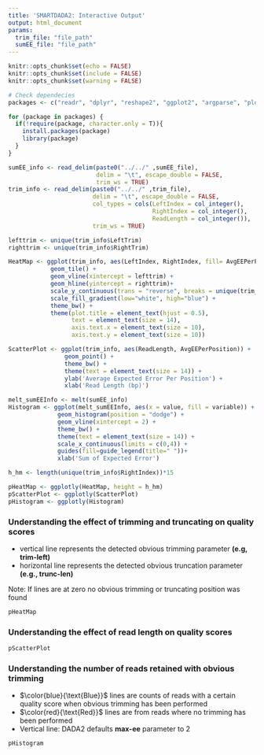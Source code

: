 ```yaml
---
title: 'SMARTDADA2: Interactive Output'
output: html_document
params: 
  trim_file: "file_path"
  sumEE_file: "file_path"
---
```


```r
knitr::opts_chunk$set(echo = FALSE)
knitr::opts_chunk$set(include = FALSE)
knitr::opts_chunk$set(warning = FALSE)

# Check dependecies 
packages <- c("readr", "dplyr", "reshape2", "ggplot2", "argparse", "plotly", "cowplot", "rmarkdown")

for (package in packages) {
  if(!require(package, character.only = T)){
    install.packages(package)
    library(package)
  }
}
```

```r
sumEE_info <- read_delim(paste0("../../" ,sumEE_file), 
                         delim = "\t", escape_double = FALSE, 
                         trim_ws = TRUE)
trim_info <- read_delim(paste0("../../" ,trim_file), 
                        delim = "\t", escape_double = FALSE, 
                        col_types = cols(LeftIndex = col_integer(),
                                         RightIndex = col_integer(), 
                                         ReadLength = col_integer()),
                        trim_ws = TRUE)
```

```r
lefttrim <- unique(trim_info$LeftTrim)
righttrim <- unique(trim_info$RightTrim)

HeatMap <- ggplot(trim_info, aes(LeftIndex, RightIndex, fill= AvgEEPerPosition)) +
            geom_tile() +
            geom_vline(xintercept = lefttrim) + 
            geom_hline(yintercept = righttrim)+
            scale_y_continuous(trans = "reverse", breaks = unique(trim_info$RightIndex)) +
            scale_fill_gradient(low="white", high="blue") +
            theme_bw() + 
            theme(plot.title = element_text(hjust = 0.5), 
                  text = element_text(size = 14), 
                  axis.text.x = element_text(size = 10),
                  axis.text.y = element_text(size = 10)) 

ScatterPlot <- ggplot(trim_info, aes(ReadLength, AvgEEPerPosition)) +
                geom_point() +
                theme_bw() +
                theme(text = element_text(size = 14)) +
                ylab('Average Expected Error Per Position') +
                xlab('Read Length (bp)')

melt_sumEEInfo <- melt(sumEE_info)
Histogram <- ggplot(melt_sumEEInfo, aes(x = value, fill = variable)) +
              geom_histogram(position = "dodge") +
              geom_vline(xintercept = 2) +
              theme_bw() +
              theme(text = element_text(size = 14)) +
              scale_x_continuous(limits = c(0,4)) +
              guides(fill=guide_legend(title=" "))+
              xlab('Sum of Expected Error')

h_hm <- length(unique(trim_info$RightIndex))*15

pHeatMap <- ggplotly(HeatMap, height = h_hm)
pScatterPlot <- ggplotly(ScatterPlot)
pHistogram <- ggplotly(Histogram)
```

### Understanding the effect of trimming and truncating on quality scores
- vertical line represents the detected obvious trimming parameter **(e.g, trim-left)**
- horizontal line represents the detected obvious truncation parameter **(e.g., trunc-len)**

Note: If lines are at zero no obvious trimming or truncating position was found 

```r
pHeatMap
```

### Understanding the effect of read length on quality scores  

```r
pScatterPlot
```

### Understanding the number of reads retained with obvious trimming 

- $\color{blue}{\text{Blue}}$ lines are counts of reads with a certain quality score when obvious trimming has been performed
- $\color{red}{\text{Red}}$ lines are from reads where no trimming has been performed 
- Vertical line: DADA2 defaults **max-ee** parameter to 2  

```r
pHistogram
```

